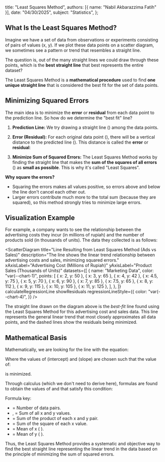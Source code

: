 
  title: "Least Squares Method",
  authors: [{ name: "Nabil Akbarazzima Fatih" }],
  date: "04/30/2025",
  subject: "Statistics",
};

## What Is the Least Squares Method?

Imagine we have a set of data from observations or experiments consisting of pairs of values (x, y). If we plot these data points on a scatter diagram, we sometimes see a pattern or trend that resembles a straight line.

The question is, out of the many straight lines we could draw through these points, which is the **best straight line** that best represents the entire dataset?

The Least Squares Method is a **mathematical procedure** used to find **one unique straight line** that is considered the best fit for the set of data points.

## Minimizing Squared Errors

The main idea is to minimize the **error** or **residual** from each data point to the prediction line. So how do we determine the "best fit" line?

1.  **Prediction Line:** We try drawing a straight line (<InlineMath math="\hat{y} = a + bx" />) among the data points.
2.  **Error (Residual):** For each original data point (<InlineMath math="y_i" />), there will be a vertical distance to the predicted line (<InlineMath math="\hat{y}_i" />). This distance is called the **error** or **residual**:

    <BlockMath math="e_i = y_i - \hat{y}_i" />

3.  **Minimize Sum of Squared Errors:** The Least Squares Method works by finding the straight line that makes the **sum of the squares of all errors** (<InlineMath math="\sum e_i^2" />) as **small as possible**. This is why it's called "Least Squares".

**Why square the errors?**

- Squaring the errors makes all values positive, so errors above and below the line don't cancel each other out.
- Larger errors contribute much more to the total sum (because they are squared), so this method strongly tries to minimize large errors.

## Visualization Example

For example, a company wants to see the relationship between the advertising costs they incur (in millions of rupiah) and the number of products sold (in thousands of units). The data they collected is as follows:

<ScatterDiagram
  title="Line Resulting from Least Squares Method (Ads vs Sales)"
  description="The line shows the linear trend relationship between advertising costs and sales, minimizing squared errors."
  xAxisLabel="Advertising Cost (Millions of Rupiah)"
  yAxisLabel="Product Sales (Thousands of Units)"
  datasets={[
    {
      name: "Marketing Data",
      color: "var(--chart-1)",
      points: [
        { x: 2, y: 50 },
        { x: 3, y: 65 },
        { x: 4, y: 42 },
        { x: 4.5, y: 75 },
        { x: 5, y: 70 },
        { x: 6, y: 90 },
        { x: 7, y: 85 },
        { x: 7.5, y: 65 },
        { x: 8, y: 112 },
        { x: 9, y: 115 },
        { x: 10, y: 105 },
        { x: 11, y: 125 },
      ],
    },
  ]}
  calculateRegressionLine
  showResiduals
  regressionLineStyle={{
    color: "var(--chart-4)",
  }}
/>

The straight line drawn on the diagram above is the _best-fit_ line found using the Least Squares Method for this advertising cost and sales data. This line represents the general linear trend that most closely approximates all data points, and the dashed lines show the residuals being minimized.

## Mathematical Basis

Mathematically, we are looking for the line with the equation:

<BlockMath math="\hat{y} = a + bx" />

Where the values of <InlineMath math="a" /> (intercept) and <InlineMath math="b" /> (slope) are chosen such that the value of:

<BlockMath math="\sum e_i^2 = \sum (y_i - \hat{y}_i)^2 = \sum (y_i - (a + bx_i))^2" />

is minimized.

Through calculus (which we don't need to derive here), formulas are found to obtain the values of <InlineMath math="a" /> and <InlineMath math="b" /> that satisfy this condition:

<div className="flex flex-col gap-4">
  <BlockMath math="b = \frac{n(\sum xy) - (\sum x)(\sum y)}{n(\sum x^2) - (\sum x)^2}" />
  <BlockMath math="a = \bar{y} - b\bar{x}" />
</div>

Formula key:

- <InlineMath math="n" /> = Number of data pairs.
- <InlineMath math="\sum x" />, <InlineMath math="\sum y" /> = Sum of all x and
  y values.
- <InlineMath math="\sum xy" /> = Sum of the product of each x and y pair.
- <InlineMath math="\sum x^2" /> = Sum of the square of each x value.
- <InlineMath math="\bar{x}" /> = Mean of x (<InlineMath math="\frac{\sum x}{n}" />
  ).
- <InlineMath math="\bar{y}" /> = Mean of y (<InlineMath math="\frac{\sum y}{n}" />
  ).

Thus, the Least Squares Method provides a systematic and objective way to find the best straight line representing the linear trend in the data based on the principle of minimizing the sum of squared errors.
